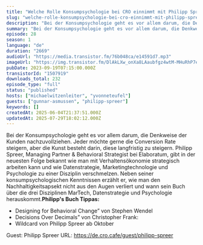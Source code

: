 ```yaml
---
title: "Welche Rolle Konsumpsychologie bei CRO einnimmt mit Philipp Spreer"
slug: "welche-rolle-konsumpsychologie-bei-cro-einnimmt-mit-philipp-spreer"
description: "Bei der Konsumpsychologie geht es vor allem darum, die Denkweise der Kunden nachzuvollziehen. Jeder möchte gerne die Conversion Rate steigern, aber die Kunst besteht darin, diese langfristig zu steigern. Philipp Spreer, Managing Partner & Behavioral Strategist bei Elaboratum, gibt in der neuesten Folge bekannt wie man mit Verhaltensökonomie strategisch arbeiten kann und wie Datenstrategie, Marketingtechnologie und Psychologie zu einer Disziplin verschmelzen. Neben seiner konsumpsychologischen Kenntnissen erzählt er, wie man den Nachhaltigkeitsapsekt nicht aus den Augen verliert und wann sein Buch über die drei Disziplinen MarTech, Datenstrategie und Psychologie herauskommt.**Philipp's Buch Tippas:**\n\n- Designing for Behavioral Change” von Stephen Wendel\n- Decisions Over Decimals” von Christopher Frank:\n- Wildcard von Philipp Spreer ab Oktober\n\n Guest: Philipp Spreer URL: https://de.cro.cafe/guest/philipp-spreer"
summary: "Bei der Konsumpsychologie geht es vor allem darum, die Denkweise der Kunden nachzuvollziehen. Jeder möchte gerne die Conversion Rate steigern, aber die Kunst besteht darin, diese langfristig zu steigern. Philipp Spreer, Managing Partner & Behavioral Strategist bei Elaboratum, gibt in der neuesten Folge bekannt wie man mit Verhaltensökonomie strategisch arbeiten kann und wie Datenstrategie, Marketingtechnologie und Psychologie zu einer Disziplin verschmelzen. Neben seiner konsumpsychologischen Kenntnissen erzählt er, wie man den Nachhaltigkeitsapsekt nicht aus den Augen verliert und wann sein Buch über die drei Disziplinen MarTech, Datenstrategie und Psychologie herauskommt.Philipp's Buch Tippas:Designing for Behavioral Change” von Stephen WendelDecisions Over Decimals” von Christopher Frank:Wildcard von Philipp Spreer ab Oktober Guest: Philipp Spreer URL: https://de.cro.cafe/guest/philipp-spreer"
episode: 28
season: 1
language: "de"
duration: "2669"
audioUrl: "https://media.transistor.fm/76b048ca/e14591d7.mp3"
imageUrl: "https://img.transistor.fm/DlAkLXw_onXa8LAaubfgz4wtM-MHuRhP7egJFcjk8ME/rs:fill:0:0:1/w:1400/h:1400/q:60/mb:500000/aHR0cHM6Ly9pbWct/dXBsb2FkLXByb2R1/Y3Rpb24udHJhbnNp/c3Rvci5mbS9jN2Q2/MjIyZGY0NDE4NGEw/NTFhYzBmMDNmMzJl/MjhmMy5wbmc.webp"
pubDate: 2023-09-19T07:15:00.000Z
transistorId: "1507919"
downloads_total: 232
episode_type: "full"
status: "published"
hosts: ["michaelwitzenleiter", "yvonneteufel"]
guests: ["gunnar-asmussen", "philipp-spreer"]
keywords: []
createdAt: 2025-06-04T21:37:51.000Z
updatedAt: 2025-07-29T18:02:12.000Z
---
```


Bei der Konsumpsychologie geht es vor allem darum, die Denkweise der Kunden nachzuvollziehen. Jeder möchte gerne die Conversion Rate steigern, aber die Kunst besteht darin, diese langfristig zu steigern. Philipp Spreer, Managing Partner & Behavioral Strategist bei Elaboratum, gibt in der neuesten Folge bekannt wie man mit Verhaltensökonomie strategisch arbeiten kann und wie Datenstrategie, Marketingtechnologie und Psychologie zu einer Disziplin verschmelzen. Neben seiner konsumpsychologischen Kenntnissen erzählt er, wie man den Nachhaltigkeitsapsekt nicht aus den Augen verliert und wann sein Buch über die drei Disziplinen MarTech, Datenstrategie und Psychologie herauskommt.**Philipp's Buch Tippas:**

- Designing for Behavioral Change” von Stephen Wendel
- Decisions Over Decimals” von Christopher Frank:
- Wildcard von Philipp Spreer ab Oktober

 Guest: Philipp Spreer URL: https://de.cro.cafe/guest/philipp-spreer
